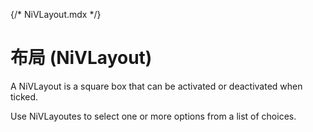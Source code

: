 {/* NiVLayout.mdx */}



<Meta of={NiVLayoutStories} />

# 布局 (NiVLayout)

A NiVLayout is a square box that can be activated or deactivated when ticked.

Use NiVLayoutes to select one or more options from a list of choices.

<Canvas of={NiVLayoutStories.Layout} />
<Canvas of={NiVLayoutStories.FitScreen} />
